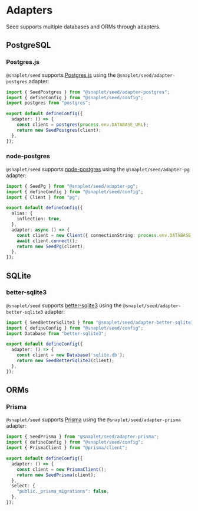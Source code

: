# Adapters

Seed supports multiple databases and ORMs through adapters.

## PostgreSQL

### Postgres.js

`@snaplet/seed` supports [Postgres.js](https://github.com/porsager/postgres) using the `@snaplet/seed/adapter-postgres` adapter:

```ts seed.config.ts
import { SeedPostgres } from "@snaplet/seed/adapter-postgres";
import { defineConfig } from "@snaplet/seed/config";
import postgres from "postgres";

export default defineConfig({
  adapter: () => {
    const client = postgres(process.env.DATABASE_URL);
    return new SeedPostgres(client);
  },
});
```

### node-postgres

`@snaplet/seed` supports [node-postgres](https://node-postgres.com/) using the `@snaplet/seed/adapter-pg` adapter:

```ts seed.config.ts
import { SeedPg } from "@snaplet/seed/adapter-pg";
import { defineConfig } from "@snaplet/seed/config";
import { Client } from "pg";

export default defineConfig({
  alias: {
    inflection: true,
  },
  adapter: async () => {
    const client = new Client({ connectionString: process.env.DATABASE_URL  });
    await client.connect();
    return new SeedPg(client);
  },
});
```

## SQLite

### better-sqlite3

`@snaplet/seed` supports [better-sqlite3](https://github.com/WiseLibs/better-sqlite3) using the `@snaplet/seed/adapter-better-sqlite3` adapter:

```ts seed.config.ts
import { SeedBetterSqlite3 } from "@snaplet/seed/adapter-better-sqlite3";
import { defineConfig } from "@snaplet/seed/config";
import Database from "better-sqlite3";

export default defineConfig({
  adapter: () => {
    const client = new Database('sqlite.db');
    return new SeedBetterSqlite3(client);
  },
});
```

## ORMs

### Prisma

`@snaplet/seed` supports [Prisma](https://www.prisma.io/orm) using the `@snaplet/seed/adapter-prisma` adapter:

```ts seed.config.ts
import { SeedPrisma } from "@snaplet/seed/adapter-prisma";
import { defineConfig } from "@snaplet/seed/config";
import { PrismaClient } from "@prisma/client";

export default defineConfig({
  adapter: () => {
    const client = new PrismaClient();
    return new SeedPrisma(client);
  },
  select: {
    "public._prisma_migrations": false,
  },
});
```